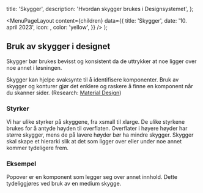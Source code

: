 

  title: 'Skygger',
  description: 'Hvordan skygger brukes i Designsystemet',
};

  <MenuPageLayout
    content={children}
    data={{
      title: 'Skygger',
      date: '10. april 2023',
      icon: <MoonIcon />,
      color: 'yellow',
    }}
  />
);

## Bruk av skygger i designet

Skygger bør brukes bevisst og konsistent da de uttrykker at noe ligger over noe annet i løsningen.

Skygger kan hjelpe svaksynte til å identifisere komponenter. Bruk av skygger og konturer gjør det enklere og raskere å finne en komponent når du skanner sider. (Research: [Material Design](https://m2.material.io/design/environment/light-shadows.html#research))

### Styrker

Vi har ulike styrker på skyggene, fra xsmall til xlarge. De ulike styrkene brukes for å antyde høyden til overflaten. Overflater i høyere høyder har større skygger, mens de på lavere høyder bør ha mindre skygger. Skygger skal skape et hierarki slik at det som ligger over eller under noe annet kommer tydeligere frem.

<TokenList type='shadow' />

### Eksempel

Popover er en komponent som legger seg over annet innhold. Dette tydeliggjøres ved bruk av en medium skygge.
